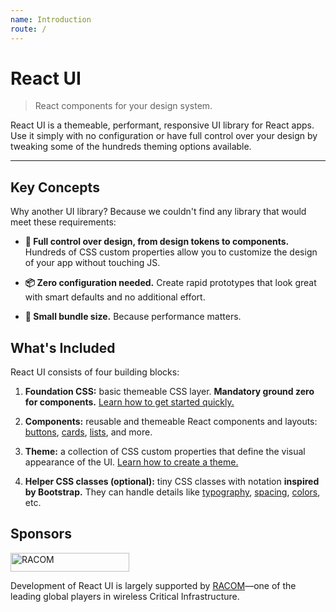 ```yaml
---
name: Introduction
route: /
---
```


# React UI


> React components for your design system.

React UI is a themeable, performant, responsive UI library for React apps.
Use it simply with no configuration or have full control over your design by
tweaking some of the hundreds theming options available.

<Version />

---

## Key Concepts

Why another UI library? Because we couldn't find any library that would meet
these requirements:

- **🎨 Full control over design, from design tokens to components.** Hundreds of
  CSS custom properties allow you to customize the design of your app without
  touching JS.

- **📦 Zero configuration needed.** Create rapid prototypes that look great with
  smart defaults and no additional effort.

- **🚀 Small bundle size.** Because performance matters.

## What's Included

React UI consists of four building blocks:

1. **Foundation CSS:** basic themeable CSS layer. **Mandatory ground zero for
   components.**
   [Learn how to get started quickly.](/getting-started/installation)

2. **Components:** reusable and themeable React components and layouts:
   [buttons](/components/ui/button), [cards](/components/ui/card),
   [lists](/components/layout/list), and more.

3. **Theme:** a collection of CSS custom properties that define the visual
   appearance of the UI.
   [Learn how to create a theme.](/customize/theming/overview)

4. **Helper CSS classes (optional):** tiny CSS classes with notation
   **inspired by Bootstrap.** They can handle details like
   [typography](/css-helpers/typography), [spacing](/css-helpers/spacing),
   [colors](/css-helpers/colors), etc.

## Sponsors

<a href="https://www.racom.eu" target="_blank" rel="noopener noreferrer">
  <img
    src="/public/racom.svg"
    width="190"
    height="30"
    className="mt-5 mb-6"
    alt="RACOM"
  />
</a>

Development of React UI is largely supported by
[RACOM](https://www.racom.eu)—one of the leading global players in wireless
Critical Infrastructure.
